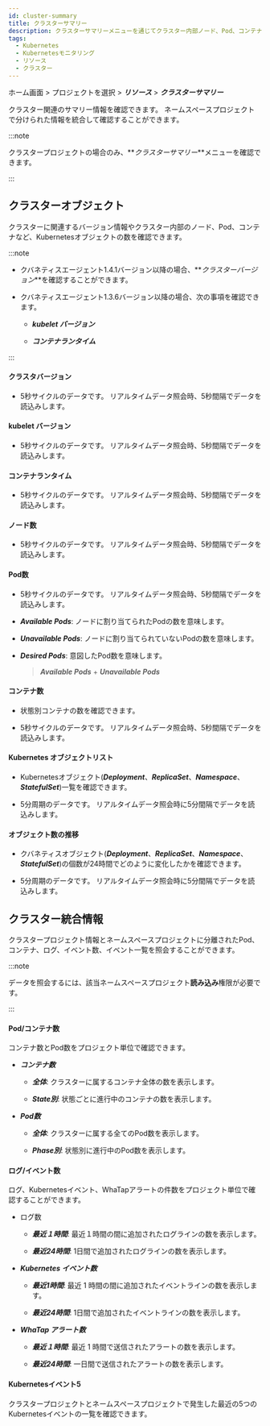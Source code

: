```yaml
---
id: cluster-summary
title: クラスターサマリー
description: クラスターサマリーメニューを通じてクラスター内部ノード、Pod、コンテナなどKubernetesオブジェクトの数と、関連したバージョン情報を確認できます。
tags:
  - Kubernetes
  - Kubernetesモニタリング
  - リソース
  - クラスター
---
```


ホーム画面 > プロジェクトを選択 > **_リソース_** > **_クラスターサマリー_**

クラスター関連のサマリー情報を確認できます。 ネームスペースプロジェクトで分けられた情報を統合して確認することができます。

:::note

クラスタープロジェクトの場合のみ、**_クラスターサマリー_**メニューを確認できます。

:::

## クラスターオブジェクト

クラスターに関連するバージョン情報やクラスター内部のノード、Pod、コンテナなど、Kubernetesオブジェクトの数を確認できます。 

:::note 

-   クバネティスエージェント1.4.1バージョン以降の場合、**_クラスターバージョン_**を確認することができます。

-   クバネティスエージェント1.3.6バージョン以降の場合、次の事項を確認できます。 

    -   **_kubelet バージョン_** 

    -   **_コンテナランタイム_**

:::

<ImgLang img='k8s-resource-cl-sum-co.png' desc='クラスターオブジェクト' />

#### クラスタバージョン

-   5秒サイクルのデータです。 リアルタイムデータ照会時、5秒間隔でデータを読込みします。

#### kubelet バージョン

-   5秒サイクルのデータです。 リアルタイムデータ照会時、5秒間隔でデータを読込みします。

#### コンテナランタイム

-   5秒サイクルのデータです。 リアルタイムデータ照会時、5秒間隔でデータを読込みします。

#### ノード数

-   5秒サイクルのデータです。 リアルタイムデータ照会時、5秒間隔でデータを読込みします。

#### Pod数

-   5秒サイクルのデータです。 リアルタイムデータ照会時、5秒間隔でデータを読込みします。

-   **_Available Pods_**: ノードに割り当てられたPodの数を意味します。 

-   **_Unavailable Pods_**: ノードに割り当てられていないPodの数を意味します。

-   **_Desired Pods_**: 意図したPod数を意味します。 

    > **_Available Pods_** + **_Unavailable Pods_**

#### コンテナ数

-   状態別コンテナの数を確認できます。 

-   5秒サイクルのデータです。 リアルタイムデータ照会時、5秒間隔でデータを読込みします。

#### Kubernetes オブジェクトリスト

-   Kubernetesオブジェクト(**_Deployment_**、**_ReplicaSet_**、**_Namespace_**、**_StatefulSet_**)一覧を確認できます。

-   5分周期のデータです。 リアルタイムデータ照会時に5分間隔でデータを読込みします。

#### オブジェクト数の推移

-   クバネティスオブジェクト(**_Deployment_**、**_ReplicaSet_**、**_Namespace_**、**_StatefulSet_**)の個数が24時間でどのように変化したかを確認できます。

-   5分周期のデータです。 リアルタイムデータ照会時に5分間隔でデータを読込みします。

## クラスター統合情報

クラスタープロジェクト情報とネームスペースプロジェクトに分離されたPod、コンテナ、ログ、イベント数、イベント一覧を照会することができます。

:::note 

データを照会するには、該当ネームスペースプロジェクト**読み込み**権限が必要です。 

:::

<ImgLang img='k8s-resource-cl-sum-ci.png' desc='クラス統合情報' />

#### Pod/コンテナ数

コンテナ数とPod数をプロジェクト単位で確認できます。 

-   **_コンテナ数_** 

    -   **_全体_**: クラスターに属するコンテナ全体の数を表示します。 

    -   **_State別_**: 状態ごとに進行中のコンテナの数を表示します。

-   **_Pod数_**

    -   **_全体_**: クラスターに属する全てのPod数を表示します。 

    -   **_Phase別_**: 状態別に進行中のPod数を表示します。 

#### ログ/イベント数

ログ、Kubernetesイベント、WhaTapアラートの件数をプロジェクト単位で確認することができます。 

-   ログ数

    -   **_最近１時間_**: 最近１時間の間に追加されたログラインの数を表示します。 

    -   **_最近24時間_**: 1日間で追加されたログラインの数を表示します。 

-   **_Kubernetes イベント数_**

    -   **_最近1時間_**: 最近 1 時間の間に追加されたイベントラインの数を表示します。 

    -   **_最近24時間_**: 1日間で追加されたイベントラインの数を表示します。 

-   **_WhaTap アラート数_**

    -   **_最近１時間_**: 最近 1 時間で送信されたアラートの数を表示します。 

    -   **_最近24時間_**: 一日間で送信されたアラートの数を表示します。 

#### Kubernetesイベント5

クラスタープロジェクトとネームスペースプロジェクトで発生した最近の5つのKubernetesイベントの一覧を確認できます。

